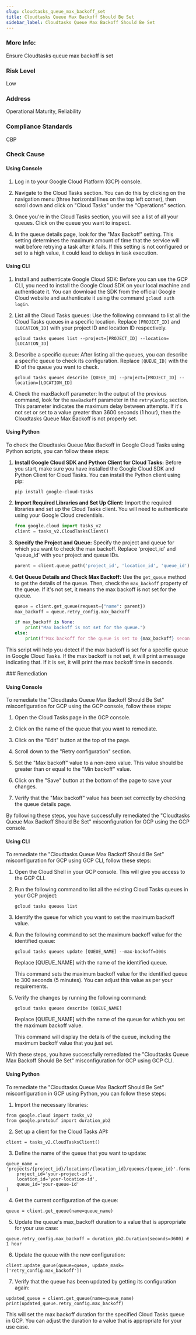 ```yaml
---
slug: cloudtasks_queue_max_backoff_set
title: Cloudtasks Queue Max Backoff Should Be Set
sidebar_label: Cloudtasks Queue Max Backoff Should Be Set
---
```


### More Info:

Ensure Cloudtasks queue max backoff is set

### Risk Level

Low

### Address

Operational Maturity, Reliability

### Compliance Standards

CBP


<Tabs><Tab title='Cause'>
### Check Cause

#### Using Console

1. Log in to your Google Cloud Platform (GCP) console.

2. Navigate to the Cloud Tasks section. You can do this by clicking on the navigation menu (three horizontal lines on the top left corner), then scroll down and click on "Cloud Tasks" under the "Operations" section.

3. Once you're in the Cloud Tasks section, you will see a list of all your queues. Click on the queue you want to inspect.

4. In the queue details page, look for the "Max Backoff" setting. This setting determines the maximum amount of time that the service will wait before retrying a task after it fails. If this setting is not configured or set to a high value, it could lead to delays in task execution.

#### Using CLI

1. Install and authenticate Google Cloud SDK: Before you can use the GCP CLI, you need to install the Google Cloud SDK on your local machine and authenticate it. You can download the SDK from the official Google Cloud website and authenticate it using the command `gcloud auth login`.

2. List all the Cloud Tasks queues: Use the following command to list all the Cloud Tasks queues in a specific location. Replace `[PROJECT_ID]` and `[LOCATION_ID]` with your project ID and location ID respectively.

   ```
   gcloud tasks queues list --project=[PROJECT_ID] --location=[LOCATION_ID]
   ```

3. Describe a specific queue: After listing all the queues, you can describe a specific queue to check its configuration. Replace `[QUEUE_ID]` with the ID of the queue you want to check.

   ```
   gcloud tasks queues describe [QUEUE_ID] --project=[PROJECT_ID] --location=[LOCATION_ID]
   ```

4. Check the maxBackoff parameter: In the output of the previous command, look for the `maxBackoff` parameter in the `retryConfig` section. This parameter indicates the maximum delay between attempts. If it's not set or set to a value greater than 3600 seconds (1 hour), then the Cloudtasks Queue Max Backoff is not properly set.

#### Using Python

To check the Cloudtasks Queue Max Backoff in Google Cloud Tasks using Python scripts, you can follow these steps:

1. **Install Google Cloud SDK and Python Client for Cloud Tasks:**
   Before you start, make sure you have installed the Google Cloud SDK and Python Client for Cloud Tasks. You can install the Python client using pip:
   ```
   pip install google-cloud-tasks
   ```

2. **Import Required Libraries and Set Up Client:**
   Import the required libraries and set up the Cloud Tasks client. You will need to authenticate using your Google Cloud credentials.
   ```python
   from google.cloud import tasks_v2
   client = tasks_v2.CloudTasksClient()
   ```

3. **Specify the Project and Queue:**
   Specify the project and queue for which you want to check the max backoff. Replace 'project_id' and 'queue_id' with your project and queue IDs.
   ```python
   parent = client.queue_path('project_id', 'location_id', 'queue_id')
   ```

4. **Get Queue Details and Check Max Backoff:**
   Use the `get_queue` method to get the details of the queue. Then, check the `max_backoff` property of the queue. If it's not set, it means the max backoff is not set for the queue.
   ```python
   queue = client.get_queue(request={"name": parent})
   max_backoff = queue.retry_config.max_backoff

   if max_backoff is None:
       print("Max backoff is not set for the queue.")
   else:
       print(f"Max backoff for the queue is set to {max_backoff} seconds.")
   ```

This script will help you detect if the max backoff is set for a specific queue in Google Cloud Tasks. If the max backoff is not set, it will print a message indicating that. If it is set, it will print the max backoff time in seconds.

</Tab>


<Tab title='Remediation'>
### Remediation

#### Using Console

To remediate the "Cloudtasks Queue Max Backoff Should Be Set" misconfiguration for GCP using the GCP console, follow these steps:

1. Open the Cloud Tasks page in the GCP console.

2. Click on the name of the queue that you want to remediate.

3. Click on the "Edit" button at the top of the page.

4. Scroll down to the "Retry configuration" section.

5. Set the "Max backoff" value to a non-zero value. This value should be greater than or equal to the "Min backoff" value.

6. Click on the "Save" button at the bottom of the page to save your changes.

7. Verify that the "Max backoff" value has been set correctly by checking the queue details page.

By following these steps, you have successfully remediated the "Cloudtasks Queue Max Backoff Should Be Set" misconfiguration for GCP using the GCP console.

#### Using CLI

To remediate the "Cloudtasks Queue Max Backoff Should Be Set" misconfiguration for GCP using GCP CLI, follow these steps:

1. Open the Cloud Shell in your GCP console. This will give you access to the GCP CLI.

2. Run the following command to list all the existing Cloud Tasks queues in your GCP project:

   ```
   gcloud tasks queues list
   ```

3. Identify the queue for which you want to set the maximum backoff value.

4. Run the following command to set the maximum backoff value for the identified queue:

   ```
   gcloud tasks queues update [QUEUE_NAME] --max-backoff=300s
   ```

   Replace [QUEUE_NAME] with the name of the identified queue.

   This command sets the maximum backoff value for the identified queue to 300 seconds (5 minutes). You can adjust this value as per your requirements.

5. Verify the changes by running the following command:

   ```
   gcloud tasks queues describe [QUEUE_NAME]
   ```

   Replace [QUEUE_NAME] with the name of the queue for which you set the maximum backoff value.

   This command will display the details of the queue, including the maximum backoff value that you just set.

With these steps, you have successfully remediated the "Cloudtasks Queue Max Backoff Should Be Set" misconfiguration for GCP using GCP CLI.

#### Using Python

To remediate the "Cloudtasks Queue Max Backoff Should Be Set" misconfiguration in GCP using Python, you can follow these steps:

1. Import the necessary libraries:

```
from google.cloud import tasks_v2
from google.protobuf import duration_pb2
```

2. Set up a client for the Cloud Tasks API:

```
client = tasks_v2.CloudTasksClient()
```

3. Define the name of the queue that you want to update:

```
queue_name = 'projects/{project_id}/locations/{location_id}/queues/{queue_id}'.format(
    project_id='your-project-id',
    location_id='your-location-id',
    queue_id='your-queue-id'
)
```

4. Get the current configuration of the queue:

```
queue = client.get_queue(name=queue_name)
```

5. Update the queue's max_backoff duration to a value that is appropriate for your use case:

```
queue.retry_config.max_backoff = duration_pb2.Duration(seconds=3600) # 1 hour
```

6. Update the queue with the new configuration:

```
client.update_queue(queue=queue, update_mask=['retry_config.max_backoff'])
```

7. Verify that the queue has been updated by getting its configuration again:

```
updated_queue = client.get_queue(name=queue_name)
print(updated_queue.retry_config.max_backoff)
```

This will set the max backoff duration for the specified Cloud Tasks queue in GCP. You can adjust the duration to a value that is appropriate for your use case.




</Tab>
</Tabs>